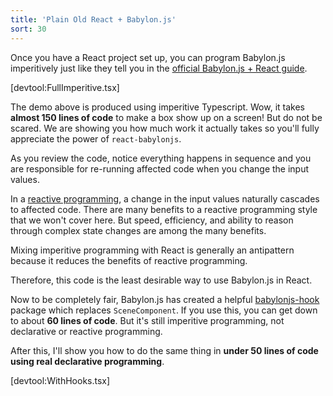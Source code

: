 ```yaml
---
title: 'Plain Old React + Babylon.js'
sort: 30
---
```


Once you have a React project set up, you can program Babylon.js imperitively
just like they tell you in the
[official Babylon.js + React guide](https://doc.babylonjs.com/extensions/Babylon.js+ExternalLibraries/BabylonJS_and_ReactJS).

[devtool:FullImperitive.tsx]

The demo above is produced using imperitive Typescript. Wow, it takes **almost
150 lines of code** to make a box show up on a screen! But do not be scared. We
are showing you how much work it actually takes so you'll fully appreciate the
power of `react-babylonjs`.

As you review the code, notice everything happens in sequence and you are
responsible for re-running affected code when you change the input values.

In a [reactive programming](https://en.wikipedia.org/wiki/Reactive_programming),
a change in the input values naturally cascades to affected code. There are many
benefits to a reactive programming style that we won't cover here. But speed,
efficiency, and ability to reason through complex state changes are among the
many benefits.

Mixing imperitive programming with React is generally an antipattern because it
reduces the benefits of reactive programming.

Therefore, this code is the least desirable way to use Babylon.js in React.

Now to be completely fair, Babylon.js has created a helpful
[babylonjs-hook](https://www.npmjs.com/package/babylonjs-hook) package which
replaces `SceneComponent`. If you use this, you can get down to about **60 lines
of code**. But it's still imperitive programming, not declarative or reactive
programming.

After this, I'll show you how to do the same thing in **under 50 lines of code
using real declarative programming**.

[devtool:WithHooks.tsx]

